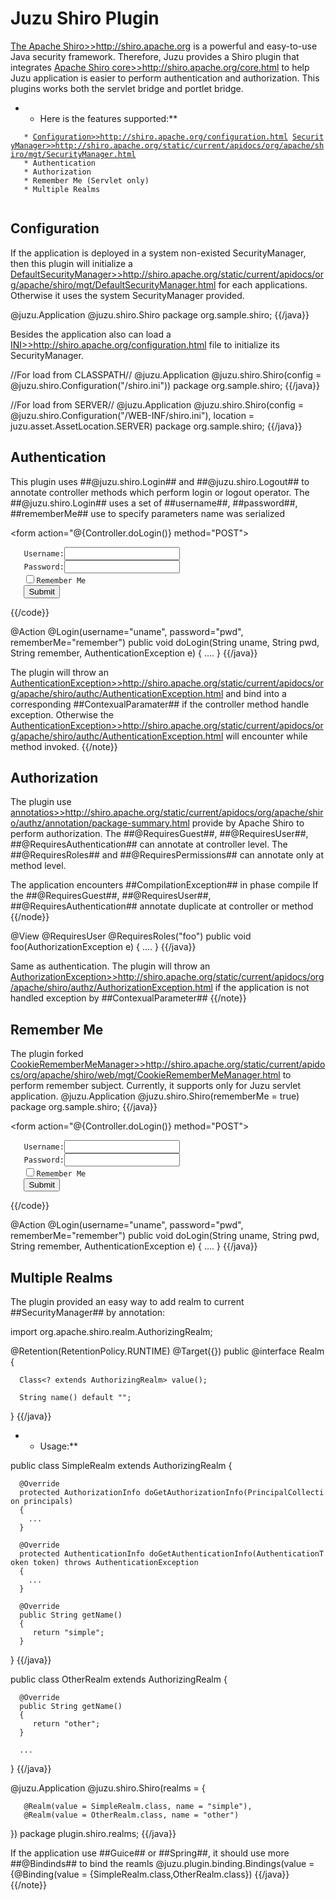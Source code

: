 = Juzu Shiro Plugin =

[[The Apache Shiro>>http://shiro.apache.org]] is a powerful and easy-to-use Java security framework. Therefore, Juzu provides a Shiro plugin that integrates [[Apache Shiro core>>http://shiro.apache.org/core.html]]
to help Juzu application is easier to perform authentication and authorization. This plugins works both the servlet bridge and portlet bridge. 

**Here is the features supported:**

	* [[Configuration>>http://shiro.apache.org/configuration.html]] [[SecurityManager>>http://shiro.apache.org/static/current/apidocs/org/apache/shiro/mgt/SecurityManager.html]]
	* Authentication
	* Authorization
	* Remember Me (Servlet only)
	* Multiple Realms
	
== Configuration ==

If the application is deployed in a system non-existed SecurityManager, then this plugin will initialize a [[DefaultSecurityManager>>http://shiro.apache.org/static/current/apidocs/org/apache/shiro/mgt/DefaultSecurityManager.html]] for each applications.
Otherwise it uses the system SecurityManager provided.

{{java}}
@juzu.Application
@juzu.shiro.Shiro
package org.sample.shiro;
{{/java}}

Besides the application also can load a [[INI>>http://shiro.apache.org/configuration.html]] file to initialize its SecurityManager.

//For load from CLASSPATH//
{{java}}
@juzu.Application 
@juzu.shiro.Shiro(config = @juzu.shiro.Configuration("/shiro.ini"))
package org.sample.shiro;
{{/java}}

//For load from SERVER//
{{java}}
@juzu.Application
@juzu.shiro.Shiro(config = @juzu.shiro.Configuration("/WEB-INF/shiro.ini"), location = juzu.asset.AssetLocation.SERVER)
package org.sample.shiro;
{{/java}}

== Authentication ==

This plugin uses ##@juzu.shiro.Login## and ##@juzu.shiro.Logout## to annotate controller methods which perform login or logout operator.
The ##@juzu.shiro.Login## uses a set of ##username##, ##password##, ##rememberMe## use to specify parameters name was serialized

{{code}}
<form action="@{Controller.doLogin()} method="POST">
	Username:<input type="text" name="uname" />
	Password:<input type="password" name="pwd" />
	<input type="checkbox" name="remember" />Remember Me
	<input type="submit" value="Submit" />
</form>
{{/code}}

{{java}}	
@Action
@Login(username="uname", password="pwd", rememberMe="remember")
public void doLogin(String uname, String pwd, String remember, AuthenticationException e) 
{
....
}
{{/java}}  

{{note}}
The plugin will throw an [[AuthenticationException>>http://shiro.apache.org/static/current/apidocs/org/apache/shiro/authc/AuthenticationException.html]] and bind into a corresponding ##ContexualParamater## if the controller method handle exception.
Otherwise the [[AuthenticationException>>http://shiro.apache.org/static/current/apidocs/org/apache/shiro/authc/AuthenticationException.html]] will encounter while method invoked.
{{/note}} 

== Authorization ==
The plugin use [[annotatios>>http://shiro.apache.org/static/current/apidocs/org/apache/shiro/authz/annotation/package-summary.html]] provide by Apache Shiro to perform authorization. The ##@RequiresGuest##, ##@RequiresUser##, ##@RequiresAuthentication##
can annotate at controller level. The ##@RequiresRoles## and ##@RequiresPermissions## can annotate only at method level.

{{node}}
The application encounters ##CompilationException## in phase compile If the ##@RequiresGuest##, ##@RequiresUser##, ##@RequiresAuthentication## annotate duplicate at controller or method 
{{/node}}


{{java}}
@View
@RequiresUser @RequiresRoles("foo")
public void foo(AuthorizationException e)
{
....
}
{{/java}}

{{note}}
Same as authentication. The plugin will throw an [[AuthorizationException>>http://shiro.apache.org/static/current/apidocs/org/apache/shiro/authz/AuthorizationException.html]] if the application is not handled exception by ##ContexualParameter##
{{/note}}

== Remember Me ==

The plugin forked [[CookieRememberMeManager>>http://shiro.apache.org/static/current/apidocs/org/apache/shiro/web/mgt/CookieRememberMeManager.html]] to perform remember subject. Currently, it supports only for Juzu servlet application.
{{java}}
@juzu.Application 
@juzu.shiro.Shiro(rememberMe = true)
package org.sample.shiro;
{{/java}}

{{code}}
<form action="@{Controller.doLogin()} method="POST">
	Username:<input type="text" name="uname" />
	Password:<input type="password" name="pwd" />
	<input type="checkbox" name="remember" />Remember Me
	<input type="submit" value="Submit" />
</form>
{{/code}}

{{java}}	
@Action
@Login(username="uname", password="pwd", rememberMe="remember")
public void doLogin(String uname, String pwd, String remember, AuthenticationException e) 
{
....
}
{{/java}} 

== Multiple Realms ==
The plugin provided an easy way to add realm to current ##SecurityManager## by annotation:

{{java}}

import org.apache.shiro.realm.AuthorizingRealm;

@Retention(RetentionPolicy.RUNTIME)
@Target({})
public @interface Realm
{
   Class<? extends AuthorizingRealm> value();
   
   String name() default "";
}
{{/java}} 

**Usage:**

{{java}}
public class SimpleRealm extends AuthorizingRealm
{
   @Override
   protected AuthorizationInfo doGetAuthorizationInfo(PrincipalCollection principals)
   {
     ...
   }
   
   @Override
   protected AuthenticationInfo doGetAuthenticationInfo(AuthenticationToken token) throws AuthenticationException
   {
     ...
   }
   
   @Override
   public String getName()
   {
      return "simple";
   }
}
{{/java}}

{{java}}
public class OtherRealm extends AuthorizingRealm
{
   @Override
   public String getName()
   {
      return "other";
   }
   
   ...
}
{{/java}} 

{{java}}
@juzu.Application 
@juzu.shiro.Shiro(realms = {
	@Realm(value = SimpleRealm.class, name = "simple"),
	@Realm(value = OtherRealm.class, name = "other") 
})
package plugin.shiro.realms;
{{/java}}

{{note}}
If the application use ##Guice## or ##Spring##, it should use more ##@Bindinds## to bind the reamls
{{java}}
@juzu.plugin.binding.Bindings(value = {@Binding(value = {SimpleRealm.class,OtherRealm.class})
{{/java}}
{{/note}}
